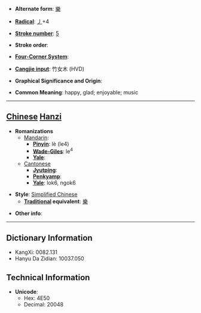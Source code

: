 * '''Alternate form''': [[樂]]

* '''[[Wiktionary:Chinese radical index| Radical]]''': [[Wiktionary:Chinese radical index 丿|丿]]+4

* '''[[Wiktionary:Chinese total strokes index|Stroke number]]''': [[Wiktionary:Chinese total strokes index 5|5]]

* '''Stroke order''': 

* '''[[Wiktionary:Chinese four corner index|Four-Corner System]]''': 

* '''[[Wiktionary:Chinese Cangjie index|Cangjie input]]''': 竹女木 (HVD)

* '''Graphical Significance and Origin''': 

* '''Common Meaning''': happy, glad; enjoyable; music

----

== [[Chinese]] [[Hanzi]] ==

* '''Romanizations'''
** [[Mandarin]]:
*** '''[[Pinyin]]''': lè (le4)
*** '''[[Wade-Giles]]''': le<sup>4</sup>
*** '''[[Yale]]''': 
**[[Cantonese]]
***'''[[Jyutping]]''':
***'''[[Penkyamp]]''': 
***'''[[Yale]]''': lok6, ngok6

* '''Style''': [[Simplified Chinese]] 
** '''[[Traditional Chinese|Traditional]] equivalent''': [[樂]]

* '''Other info''': 

----

== Dictionary Information ==

* KangXi: 0082.131
* Hanyu Da Zidian: 10037.050

== Technical Information ==

* '''Unicode''':
** Hex: 4E50
** Decimal: 20048